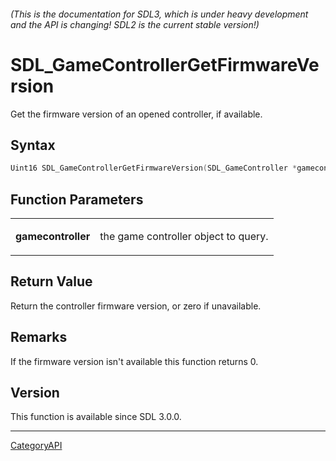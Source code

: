 ====== (This is the documentation for SDL3, which is under heavy development and the API is changing! SDL2 is the current stable version!) ======
= SDL_GameControllerGetFirmwareVersion =

Get the firmware version of an opened controller, if available.

== Syntax ==

<syntaxhighlight lang='c'>
Uint16 SDL_GameControllerGetFirmwareVersion(SDL_GameController *gamecontroller);
</syntaxhighlight>

== Function Parameters ==

{|
|'''gamecontroller'''
|the game controller object to query.
|}

== Return Value ==

Return the controller firmware version, or zero if unavailable.

== Remarks ==

If the firmware version isn't available this function returns 0.

== Version ==

This function is available since SDL 3.0.0.

----
[[CategoryAPI]]


